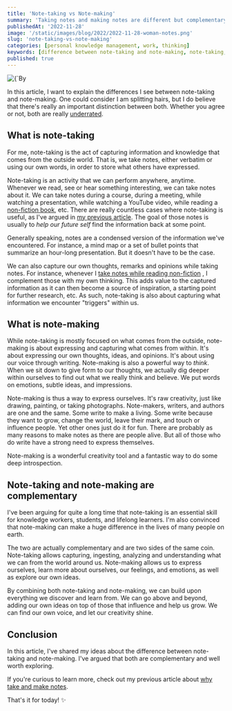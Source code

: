 ```yaml
---
title: 'Note-taking vs Note-making'
summary: 'Taking notes and making notes are different but complementary. Learn about the difference and why you should care'
publishedAt: '2022-11-28'
image: '/static/images/blog/2022/2022-11-28-woman-notes.png'
slug: 'note-taking-vs-note-making'
categories: [personal knowledge management, work, thinking]
keywords: [difference between note-taking and note-making, note-taking, note-making, pkm]
published: true
---
```


<BlogPostCenteredContent>
  <Image
    alt={`By taking notes we learn better. By making notes, we learn more about ourselves.`}
    src={`/static/images/blog/2022/2022-11-28-woman-notes.png`}
    width={512}
    height={512}
    priority
  />
</BlogPostCenteredContent>

In this article, I want to explain the differences I see between note-taking and note-making. One could consider I am splitting hairs, but I do believe that there's really an important distinction between both. Whether you agree or not, both are really [underrated](https://dsebastien.net/blog/2022-11-16-why-take-notes).

## What is note-taking
For me, note-taking is the act of capturing information and knowledge that comes from the outside world. That is, we take notes, either verbatim or using our own words, in order to store what others have expressed.

Note-taking is an activity that we can perform anywhere, anytime. Whenever we read, see or hear something interesting, we can take notes about it. We can take notes during a course, during a meeting, while watching a presentation, while watching a YouTube video, while reading a [non-fiction book](https://dsebastien.net/blog/2022-02-08-why-you-should-take-notes-while-reading), etc. There are really countless cases where note-taking is useful, as I've argued in [my previous article](https://dsebastien.net/blog/2022-11-16-why-take-notes). The goal of those notes is usually to _help our future self_ find the information back at some point.

Generally speaking, notes are a condensed version of the information we've encountered. For instance, a mind map or a set of bullet points that summarize an hour-long presentation. But it doesn't have to be the case.

We can also capture our own thoughts, remarks and opinions while taking notes. For instance, whenever I [take notes while reading non-fiction](https://dsebastien.net/blog/2022-02-17-how-to-capture-book-notes-and-create-smart-notes) , I complement those with my own thinking. This adds value to the captured information as it can then become a source of inspiration, a starting point for further research, etc.  As such, note-taking is also about capturing what information we encounter "triggers" within us.

## What is note-making
While note-taking is mostly focused on what comes from the outside, note-making is about expressing and capturing what comes from within. It's about expressing our own thoughts, ideas, and opinions. It's about using our voice through writing. Note-making is also a powerful way to _think_. When we sit down to give form to our thoughts, we actually dig deeper within ourselves to find out what we really think and believe. We put words on emotions, subtle ideas, and impressions.

Note-making is thus a way to express ourselves. It's raw creativity, just like drawing, painting, or taking photographs. Note-makers, writers, and authors are one and the same. Some write to make a living. Some write because they want to grow, change the world, leave their mark, and touch or influence people. Yet other ones just do it for fun. There are probably as many reasons to make notes as there are people alive. But all of those who do write have a strong need to express themselves.

Note-making is a wonderful creativity tool and a fantastic way to do some deep introspection.

## Note-taking and note-making are complementary
I've been arguing for quite a long time that note-taking is an essential skill for knowledge workers, students, and lifelong learners. I'm also convinced that note-making can make a huge difference in the lives of many people on earth.

The two are actually complementary and are two sides of the same coin. Note-taking allows capturing, ingesting, analyzing and understanding what we can from the world around us. Note-making allows us to express ourselves, learn more about ourselves, our feelings, and emotions, as well as explore our own ideas.

By combining both note-taking and note-making, we can build upon everything we discover and learn from. We can go above and beyond, adding our own ideas on top of those that influence and help us grow. We can find our own voice, and let our creativity shine.

## Conclusion
In this article, I've shared my ideas about the difference between note-taking and note-making. I've argued that both are complementary and well worth exploring.

If you're curious to learn more, check out my previous article about [why take and make notes](https://dsebastien.net/blog/2022-11-16-why-take-notes).

That's it for today! ✨

<PKMSignature />
